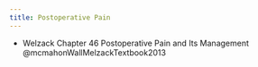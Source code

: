 ```yaml
---
title: Postoperative Pain
---
```



:::{.callout-note}

- Welzack Chapter 46 Postoperative Pain and Its Management @mcmahonWallMelzackTextbook2013 
:::